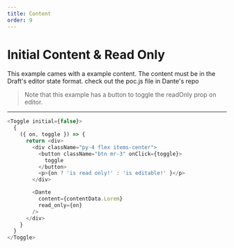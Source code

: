 ```yaml
---
title: Content
order: 9
---
```


# Initial Content & Read Only

This example cames with a example content. The content must be in the Draft's editor state format. check out the poc.js file in Dante's repo


> Note that this example has a button to toggle the readOnly prop on editor.

----

```js live=true
<Toggle initial={false}>
  {
    ({ on, toggle }) => {
      return <div>
        <div className="py-4 flex items-center">
          <button className="btn mr-3" onClick={toggle}>
            toggle
          </button>
          <p>{on ? 'is read only!' : 'is editable!' }</p>
        </div>

        <Dante 
          content={contentData.Lorem}
          read_only={on}
        />
      </div>
    }
  }
</Toggle>
```
